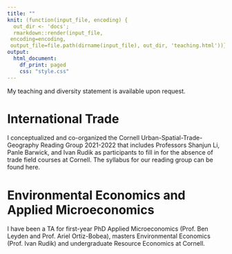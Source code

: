 ---
title: ""
knit: (function(input_file, encoding) {
  out_dir <- 'docs';
  rmarkdown::render(input_file,
 encoding=encoding,
 output_file=file.path(dirname(input_file), out_dir, 'teaching.html'))})
output:
  html_document:
    df_print: paged
    css: "style.css"
---

<left>

My teaching and diversity statement is available upon request. 

# International Trade

I conceptualized and co-organized the Cornell Urban-Spatial-Trade-Geography Reading Group 2021-2022 that includes Professors Shanjun Li, Panle Barwick, and Ivan Rudik as participants to fill in for the absence of trade field courses at Cornell. The syllabus for our reading group can be found here.

# Environmental Economics and Applied Microeconomics

I have been a TA for first-year PhD Applied Microeconomics (Prof. Ben Leyden and Prof. Ariel Ortiz-Bobea), masters Environmental Economics (Prof. Ivan Rudik) and undergraduate Resource Economics at Cornell. 







